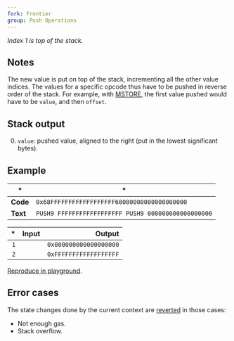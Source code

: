```yaml
---
fork: Frontier
group: Push Operations
---
```


*Index 1 is top of the stack.*

## Notes

The new value is put on top of the stack, incrementing all the other value indices. The values for a specific opcode thus have to be pushed in reverse order of the stack. For example, with [MSTORE](/#52), the first value pushed would have to be `value`, and then `offset`.

## Stack output

0. `value`: pushed value, aligned to the right (put in the lowest significant bytes).

## Example

| * | * |
|---|---|
| **Code** | `0x68FFFFFFFFFFFFFFFFFF68000000000000000000` |
| **Text** | `PUSH9 FFFFFFFFFFFFFFFFFF PUSH9 000000000000000000` |

| * | Input | Output |
|--:|------:|-------:|
| `1` | | `0x000000000000000000` |
| `2` | | `0xFFFFFFFFFFFFFFFFFF` |

[Reproduce in playground](/playground?unit=Wei&codeType=Mnemonic&code='zx~~~~~~%5Cnz'~FFFzPUSH9%200%01z~_).

## Error cases

The state changes done by the current context are [reverted](#FD) in those cases:
- Not enough gas.
- Stack overflow.
